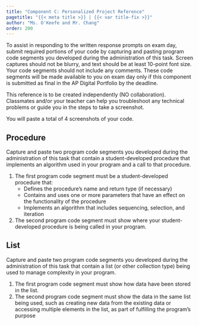 ```yaml
---
title: "Component C: Personalized Project Reference"
pagetitle: "{{< meta title >}} | {{< var title-fix >}}"
author: "Ms. O'Keefe and Mr. Chang"
order: 200
---
```


::: learn

To assist in responding to the written response prompts on exam day, submit required portions of your code by capturing and pasting program code segments you developed during the administration of this task. Screen captures should not be blurry, and text should be at least 10-point font size. Your code segments should not include any comments. These code segments will be made available to you on exam day only if this component is submitted as final in the AP Digital Portfolio by the deadline.

:::

::: takeNote

This reference is to be created independently (NO collaboration). Classmates and/or your teacher can help you troubleshoot any technical problems or guide you in the steps to take a screenshot.

You will paste a total of 4 screenshots of your code.

:::

## Procedure

Capture and paste two program code segments you developed during the administration of this task that contain a student-developed procedure that implements an algorithm used in your program and a call to that procedure. 

1. The first program code segment must be a student-developed
procedure that:
    - Defines the procedure’s name and return type (if necessary)
    - Contains and uses one or more parameters that have an effect on
    the functionality of the procedure
    - Implements an algorithm that includes sequencing, selection, and
    iteration

2. The second program code segment must show where your student-developed procedure is being called in your program.

## List

Capture and paste two program code segments you developed during the administration of this task that contain a list (or other collection type) being used to manage complexity in your program.

1. The first program code segment must show how data have been stored in the list.
2. The second program code segment must show the data in the same list being used, such as creating new data from the existing data or accessing multiple elements in the list, as part of fulfilling the program’s purpose
